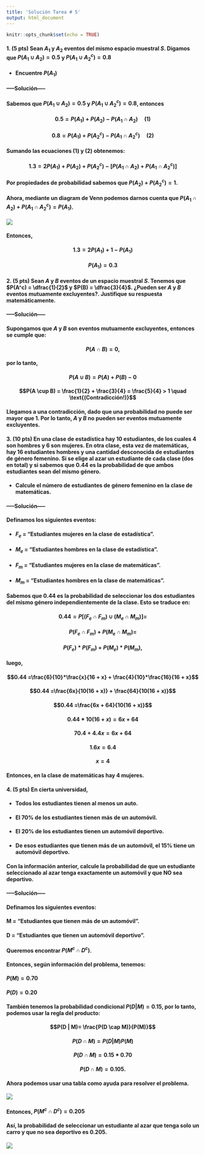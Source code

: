 ```yaml
---
title: 'Solución Tarea # 5'
output: html_document
---
```


```r
knitr::opts_chunk$set(echo = TRUE)
```

#### **1. (5 pts)** Sean $A_1$ y $A_2$ eventos del mismo espacio muestral $S$. Digamos que $P(A_1 \cup A_2)= 0.5$ y $P(A_1 \cup A^c_{2})= 0.8$

- #### Encuentre $P(A_1)$

####  -----Solución-----


#### Sabemos que $P(A_1 \cup A_2)= 0.5$ y $P(A_1 \cup A^c_{2})= 0.8$, entonces 

#### $$0.5 = P(A_1) + P(A_2) - P(A_1 \cap A_2) \quad (1)$$
#### $$0.8 = P(A_1) + P(A^c_2) - P(A_1 \cap A^c_2) \quad (2)$$


#### Sumando las ecuaciones $(1)$ y $(2)$ obtenemos:

#### $$1.3 = 2P(A_1) + P(A_2) + P(A^c_2) - \big[P(A_1 \cap A_2) + P(A_1 \cap A^c_2) \big]$$

#### Por propiedades de probabilidad sabemos que $P(A_2) + P(A^c_2) = 1$.

#### Ahora, mediante un diagram de Venn podemos darnos cuenta que  $P(A_1 \cap A_2) + P(A_1 \cap A^c_2) = P(A_1)$. 


![](vennd.png)


#### Entonces,

#### $$1.3 = 2P(A_1) + 1 - P(A_1)$$

#### $$P(A_1) = 0.3$$




#### **2. (5 pts)** Sean $A$ y $B$ eventos de un espacio muestral $S$. Tenemos que $P(A^c) = \dfrac{1}{2}$ y $P(B) = \dfrac{3}{4}$. ¿Pueden ser $A$ y $B$ eventos mutuamente excluyentes?. Justifique su respuesta matemáticamente. 


#### -----Solución-----


#### Supongamos que $A$ y $B$ son eventos mutuamente excluyentes, entonces se cumple que:

#### $$P(A \cap B) = 0,$$

#### por lo tanto,

#### $$P(A \cup B) = P(A) + P(B) - 0$$
#### $$P(A \cup B) = \frac{1}{2} + \frac{3}{4} = \frac{5}{4} > 1 \quad \text{(Contradicción!)}$$

#### Llegamos a una contradicción, dado que una probabilidad no puede ser mayor que 1. Por lo tanto, $A$ y $B$ no pueden ser eventos mutuamente excluyentes.


#### **3. (10 pts)** En una clase de estadística hay 10 estudiantes, de los cuales  4 son hombres  y 6 son mujeres. En otra clase, esta vez de matemáticas, hay 16 estudiantes hombres y una cantidad desconocida de estudiantes de género femenino. Si se elige al azar un estudiante de cada clase (dos en total) y si sabemos que 0.44 es la probabilidad de que ambos estudiantes sean del mismo género. 

- #### Calcule el número de estudiantes de género femenino en la clase de matemáticas.


#### -----Solución-----


#### Definamos los siguientes eventos:

- #### $F_e$ = "Estudiantes mujeres en la clase de estadística".

- #### $M_e$ = "Estudiantes hombres en la clase de estadística".

- #### $F_m$ = "Estudiantes mujeres en la clase de matemáticas".

- #### $M_m$ = "Estudiantes hombres en la clase de matemáticas".

#### Sabemos que $0.44$ es la probabilidad de seleccionar los dos estudiantes del mismo género independientemente de la clase. Esto se traduce en:

#### $$0.44 = P\big[(F_e \cap F_m) \cup (M_e \cap M_m)\big]=$$
#### $$P(F_e \cap F_m) + P(M_e \cap M_m)=$$

#### $$P(F_e)*P(F_m) + P(M_e)*P(M_m),$$

#### luego,

#### $$0.44 =\frac{6}{10}*\frac{x}{16 + x} + \frac{4}{10}*\frac{16}{16 + x}$$

#### $$0.44 =\frac{6x}{10(16 + x)} + \frac{64}{10(16 + x)}$$

#### $$0.44 =\frac{6x + 64}{10(16 + x)}$$

#### $$0.44*10(16 + x) = 6x + 64$$

#### $$70.4 + 4.4x = 6x + 64$$
#### $$1.6x = 6.4$$

#### $$x = 4$$

#### Entonces, en la clase de matemáticas hay **4** mujeres.


#### **4. (5 pts)** En cierta universidad,

- #### Todos los estudiantes tienen al menos un auto.
- #### El 70% de los estudiantes tienen más de un automóvil.
- #### El 20% de los estudiantes tienen un automóvil deportivo.
- #### De esos estudiantes que tienen más de un automóvil, el 15% tiene un automóvil deportivo.

#### Con la información anterior, calcule la probabilidad de que un estudiante seleccionado al azar tenga exactamente un automóvil y que NO sea deportivo.



#### -----Solución-----



#### Definamos los siguientes eventos:

#### M = "Estudiantes que tienen más de un automóvil".

#### D = "Estudiantes que tienen un automóvil deportivo".

#### Queremos encontrar $P(M^c \cap D^c)$.

#### Entonces, según información del problema, tenemos:

#### $P(M) = 0.70$

#### $P(D) = 0.20$

#### También tenemos la probabilidad condicional  $P(D | M)=0.15$, por lo tanto, podemos usar la regla del producto:

#### $$P(D | M)= \frac{P(D \cap M)}{P(M)}$$

#### $$P(D \cap M)= P(D | M)P(M)$$
#### $$P(D \cap M)= 0.15*0.70$$
#### $$P(D \cap M)= 0.105.$$

#### Ahora podemos usar una tabla como ayuda para resolver el problema.

![](tabla4st5.png)


#### Entonces, $P(M^c \cap D^c) = 0.205$

#### Así, la probabilidad de seleccionar un estudiante al azar que tenga solo un carro y que no sea deportivo es $0.205$.


![](blanco.png)

